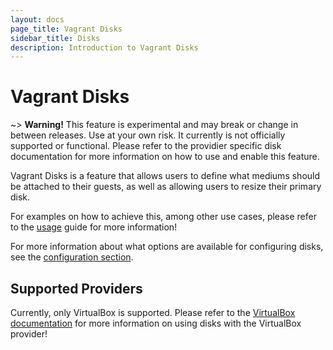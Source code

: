 ```yaml
---
layout: docs
page_title: Vagrant Disks
sidebar_title: Disks
description: Introduction to Vagrant Disks
---
```


# Vagrant Disks

~> **Warning!** This feature is experimental and may break or
change in between releases. Use at your own risk. It currently is not officially
supported or functional. Please refer to the providier specific disk documentation
for more information on how to use and enable this feature.

Vagrant Disks is a feature that allows users to define what mediums should be attached
to their guests, as well as allowing users to resize their primary disk.

For examples on how to achieve this, among other use cases, please refer to the [usage](/docs/disks/usage)
guide for more information!

For more information about what options are available for configuring disks, see the
[configuration section](/docs/disks/configuration).

## Supported Providers

Currently, only VirtualBox is supported. Please refer to the [VirtualBox documentation](/docs/disks/virtualbox) for more information on using disks with the VirtualBox provider!
